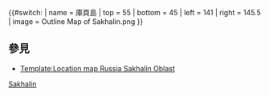 {{#switch:{{{1}}}
| name   = 庫頁島
| top    = 55
| bottom = 45
| left   = 141
| right  = 145.5
| image  = Outline Map of Sakhalin.png
}}<noinclude>{{Location map/Info}}

==參見==
*[[Template:Location map Russia Sakhalin Oblast]]

[[Category:俄羅斯地理位置圖模板|Sakhalin]]
</noinclude>